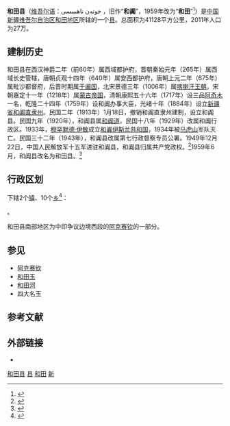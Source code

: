 {{Infobox China County
| county =和田县
| Photo =
| Photoname=
| map =
| map size =
| Pinyin = Hétián Xiàn
| Belong =[[新疆维吾尔自治区|新疆维吾尔自治区]][[和田地区|和田地区]]
| Types=
| admincode = 653221
| founded = 
| seat = [[和田市|和田市]]古江南路6号
| nation = [[維吾爾族|維吾爾族]]<ref name="govhotancounty">{{cite web|url=https://www.htx.gov.cn/article/show.php?itemid=4712|title=和田县简介|author=和田县史志办|language=zh-hans|date=2019年4月3日|accessdate=2019年12月23日|quote=和田县位于新疆西南部，昆仑山北麓，塔克拉玛干沙漠南缘，处于玉龙喀什河和喀拉喀什河之间;国土总面积4.03万平方公里,其中,山区占95%,沙漠占3.7%,绿洲仅占1.3%;全县辖10乡2镇206个行政村,总人口36万人,其中维吾尔族占99%。|website=和田县政府门户网站|archive-url=https://web.archive.org/web/20200118003021/https://www.htx.gov.cn/article/show.php?itemid=4712|archive-date=2020年1月18日|dead-url=yes}}</ref>
| officerTitle=
| officer =
| division =12
| town= 1
| township= 11
| subdistrict =
| post code = 848000
| phone code = 903
| coordinate =
| area =41128平方公里
| area land =
| area water =
| census yr = 2011
| pop = 271500人<ref>[http://www.xjtj.gov.cn/sjcx/tjnj_3415/2012nxjtjnj_1127/rkyjy_1133/201407/t20140731_392247.html 2012年新疆统计年鉴] {{Wayback|url=http://www.xjtj.gov.cn/sjcx/tjnj_3415/2012nxjtjnj_1127/rkyjy_1133/201407/t20140731_392247.html |date=20150219015226 }}，新疆省統計局</ref>
| density =
| web = http://www.htx.gov.cn/
}}
'''和田县'''（[[维吾尔语|维吾尔语]]：خوتەن ناھىيىسى ，旧作“'''和阗'''”，1959年改为“'''和田'''”<ref>{{Cite web|title=和田县|url=http://www.xzqh.org/quhua/65xj/3221ht.htm|accessdate=2009-02-06|publisher=中国—行政区划网|archive-url=https://web.archive.org/web/20200922034642/http://www.xzqh.org/quhua/65xj/3221ht.htm|archive-date=2020-09-22|dead-url=no}}</ref>）是[[中国|中国]][[新疆维吾尔自治区|新疆维吾尔自治区]][[和田地区|和田地区]]所辖的一个[[县|县]]。总面积为41128平方公里，2011年人口为27万。
==建制历史==
和田县在西汉神爵二年（前60年）属西域都护府，晋朝秦始元年（265年）属西域长史管辖，唐朝贞观十四年（640年）属安西都护府，唐朝上元二年（675年）属毗沙都督府，后晋时期属[[于阗国|于阗国]]，北宋景德三年（1006年）属[[喀喇汗王朝|喀喇汗王朝]]，宋朝嘉定十一年（1218年）属[[蒙古帝国|蒙古帝国]]，清朝康熙五十六年（1717年）设三品[[阿奇木|阿奇木]]一名，乾隆二十四年（1759年）设和阗办事大臣，光绪十年（1884年）设立[[新疆省_(清朝)|新疆省]][[和阗直隶州|和阗直隶州]]。民国二年（1913年）1月18日，撤销和阗直隶州建制，设立和阗县。民国九年（1920年），和阗县属[[和阗道|和阗道]]，民国十八年（1929年）改属和阗行政区。1933年，[[穆罕默德·伊敏|穆罕默德·伊敏]]成立[[和阗伊斯兰共和国|和阗伊斯兰共和国]]，1934年被[[马虎山|马虎山]]军队灭亡。民国三十二年（1943年），和阗县改属第七行政督察专员公署。1949年12月22日，中国人民解放军十五军进驻和阗县，和阗县归属共产党政权。<ref>{{Cite web|url=http://www.htx.gov.cn/htx/lsyg/202004/85db5b5d65f643e88078e38f6e35e076.shtml|title=历史沿革|accessdate=2021-09-24|date=2020-08-22|publisher=和田县人民政府网}}</ref>1959年6月，和阗县改名为和田县。<ref>{{Cite book| last=| title=国务院关于同意将婼羌县改名为若羌县、于阗县改名为玉田县、和阗县改名为和田县等给新疆维吾尔自治区人民委员会的批复| publisher=| year=|}}</ref>

== 行政区划 ==
{{PAGENAMEBASE}}下辖2个[[行政建制镇|镇]]、10个[[乡级行政区|乡]]<ref>{{PRC admin/ref sgc|65/32/21}}</ref>：

{{PRC admin/children|65/32/21}}。

和田县南部地区为中印争议边境西段的[[阿克赛钦|阿克赛钦]]的一部分。

== 参见 ==
*[[阿克赛钦|阿克赛钦]]
*[[和田玉|和田玉]]
*[[和田河|和田河]]
*四大名玉

== 参考文献 ==
{{reflist}}

== 外部链接 ==
* {{Official website|http://www.htx.gov.cn/|name=和田县人民政府}}

{{新疆维吾尔自治区和田地区和田县行政区划}}
{{和田地区行政区划}}
{{新疆行政区划}}
{{国家级贫困县|前}}
{{中华人民共和国陆地边境县}}

[[Category:和田县|]]
[[Category:和田县市|县]]
[[Category:新疆县份|和田]]
[[Category:原国家级贫困县|新]]